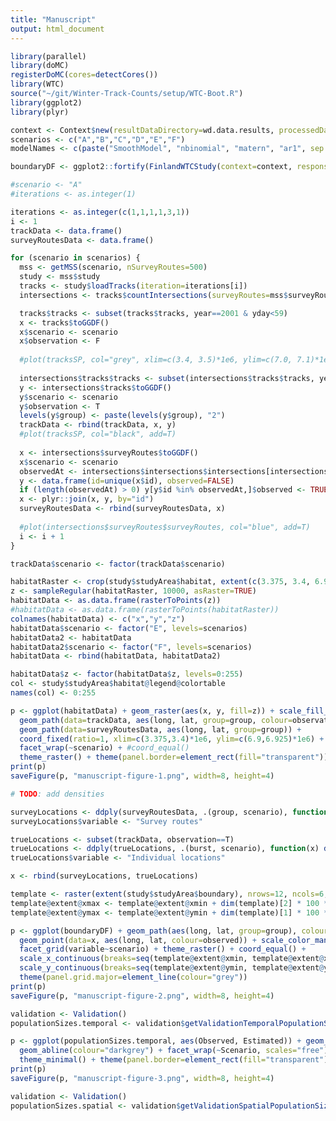 ```yaml
---
title: "Manuscript"
output: html_document
---
```


```r
library(parallel)
library(doMC)
registerDoMC(cores=detectCores())
library(WTC)
source("~/git/Winter-Track-Counts/setup/WTC-Boot.R")
library(ggplot2)
library(plyr)

context <- Context$new(resultDataDirectory=wd.data.results, processedDataDirectory=wd.data.processed, rawDataDirectory=wd.data.raw, scratchDirectory=wd.scratch, figuresDirectory=wd.figures)
scenarios <- c("A","B","C","D","E","F")
modelNames <- c(paste("SmoothModel", "nbinomial", "matern", "ar1", sep = "-"))

boundaryDF <- ggplot2::fortify(FinlandWTCStudy(context=context, response="canis.lupus")$studyArea$boundary)
```

```r
#scenario <- "A"
#iterations <- as.integer(1)

iterations <- as.integer(c(1,1,1,1,3,1))
i <- 1
trackData <- data.frame()
surveyRoutesData <- data.frame()

for (scenario in scenarios) {
  mss <- getMSS(scenario, nSurveyRoutes=500)
  study <- mss$study
  tracks <- study$loadTracks(iteration=iterations[i])
  intersections <- tracks$countIntersections(surveyRoutes=mss$surveyRoutes, save=F)

  tracks$tracks <- subset(tracks$tracks, year==2001 & yday<59)
  x <- tracks$toGGDF()
  x$scenario <- scenario
  x$observation <- F
  
  #plot(tracksSP, col="grey", xlim=c(3.4, 3.5)*1e6, ylim=c(7.0, 7.1)*1e6, asp=1)
  
  intersections$tracks$tracks <- subset(intersections$tracks$tracks, year==2001)
  y <- intersections$tracks$toGGDF()
  y$scenario <- scenario
  y$observation <- T
  levels(y$group) <- paste(levels(y$group), "2")
  trackData <- rbind(trackData, x, y)
  #plot(tracksSP, col="black", add=T)
  
  x <- intersections$surveyRoutes$toGGDF()
  x$scenario <- scenario    
  observedAt <- intersections$intersections$intersections[intersections$intersections$intersections$intersections > 0 & intersections$intersections$intersections$year == 2001,]$surveyRoute
  y <- data.frame(id=unique(x$id), observed=FALSE)
  if (length(observedAt) > 0) y[y$id %in% observedAt,]$observed <- TRUE
  x <- plyr::join(x, y, by="id")
  surveyRoutesData <- rbind(surveyRoutesData, x)
  
  #plot(intersections$surveyRoutes$surveyRoutes, col="blue", add=T)    
  i <- i + 1
}

trackData$scenario <- factor(trackData$scenario)
```

```r
habitatRaster <- crop(study$studyArea$habitat, extent(c(3.375, 3.4, 6.9, 6.925)*1e6))
z <- sampleRegular(habitatRaster, 10000, asRaster=TRUE)
habitatData <- as.data.frame(rasterToPoints(z))
#habitatData <- as.data.frame(rasterToPoints(habitatRaster))
colnames(habitatData) <- c("x","y","z")
habitatData$scenario <- factor("E", levels=scenarios)
habitatData2 <- habitatData
habitatData2$scenario <- factor("F", levels=scenarios)
habitatData <- rbind(habitatData, habitatData2)

habitatData$z <- factor(habitatData$z, levels=0:255)
col <- study$studyArea$habitat@legend@colortable
names(col) <- 0:255

p <- ggplot(habitatData) + geom_raster(aes(x, y, fill=z)) + scale_fill_manual(values=col) +
  geom_path(data=trackData, aes(long, lat, group=group, colour=observation)) + scale_colour_manual(values=c("darkgray","black")) +
  geom_path(data=surveyRoutesData, aes(long, lat, group=group)) +
  coord_fixed(ratio=1, xlim=c(3.375,3.4)*1e6, ylim=c(6.9,6.925)*1e6) +
  facet_wrap(~scenario) + #coord_equal()
  theme_raster() + theme(panel.border=element_rect(fill="transparent"))
print(p)
saveFigure(p, "manuscript-figure-1.png", width=8, height=4)
```


```r
# TODO: add densities

surveyLocations <- ddply(surveyRoutesData, .(group, scenario), function(x) data.frame(long=mean(x$long), lat=mean(x$lat), scenario=x$scenario[1], observed=x$observed[1]))[,c("long","lat","scenario","observed")]
surveyLocations$variable <- "Survey routes"

trueLocations <- subset(trackData, observation==T)
trueLocations <- ddply(trueLocations, .(burst, scenario), function(x) data.frame(long=mean(x$long), lat=mean(x$lat), scenario=x$scenario[1], observed=F))[,c("long","lat","scenario","observed")]
trueLocations$variable <- "Individual locations"

x <- rbind(surveyLocations, trueLocations)

template <- raster(extent(study$studyArea$boundary), nrows=12, ncols=6, crs=study$studyArea$proj4string)
template@extent@xmax <- template@extent@xmin + dim(template)[2] * 100 * 1e3
template@extent@ymax <- template@extent@ymin + dim(template)[1] * 100 * 1e3

p <- ggplot(boundaryDF) + geom_path(aes(long, lat, group=group), colour="grey") +
  geom_point(data=x, aes(long, lat, colour=observed)) + scale_color_manual(values=c("darkgrey", "black")) + 
  facet_grid(variable~scenario) + theme_raster() + coord_equal() +
  scale_x_continuous(breaks=seq(template@extent@xmin, template@extent@xmax, 1e5)) +
  scale_y_continuous(breaks=seq(template@extent@ymin, template@extent@ymax, 1e5)) +
  theme(panel.grid.major=element_line(colour="grey"))
print(p)
saveFigure(p, "manuscript-figure-2.png", width=8, height=4)
```

```r
validation <- Validation()
populationSizes.temporal <- validation$getValidationTemporalPopulationSizes(modelNames=modelNames)

p <- ggplot(populationSizes.temporal, aes(Observed, Estimated)) + geom_point() + stat_smooth(method="lm", colour="black") +
  geom_abline(colour="darkgrey") + facet_wrap(~Scenario, scales="free") +
  theme_minimal() + theme(panel.border=element_rect(fill="transparent"))
print(p)
saveFigure(p, "manuscript-figure-3.png", width=8, height=4)
```

```r
validation <- Validation()
populationSizes.spatial <- validation$getValidationSpatialPopulationSizes(modelNames=modelNames)

```
